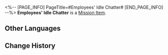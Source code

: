<%-- [PAGE_INFO]
PageTitle=#Employees' Idle Chatter#
[END_PAGE_INFO] --%>
{{Item Infobox
|id          = 140421
|image       = Item Employees' Idle Chatter.png
|type        = Mission Item
|invCategory = Missions
|rarity      = 3
|effect      = 
|description = Bocchi's co-workers seem to have a grudge against him because they are forced to work overtime. Feinman seems to have something to do with this.
}}
'''Employees' Idle Chatter''' is a [[Mission Item]].

==Other Languages==
{{Other Languages
|en   = Employees' Idle Chatter
|zhs  = 员工的闲聊
|zht  = 員工的閒聊
|ja   = 社員たちの世間話
|ko   = 직원의 한담
|es   = Charla entre empleados
|fr   = Discussion entre collègues
|ru   = Болтовня сотрудников
|th   = เรื่องซุบซิบของพนักงาน
|vi   = Chuyện Phiếm Của Nhân Viên
|de   = Angestelltenklatsch
|id   = Obrolan Santai Pekerja
|pt   = Conversa Fiada dos Funcionários
}}

==Change History==
{{Change History|2.0}}